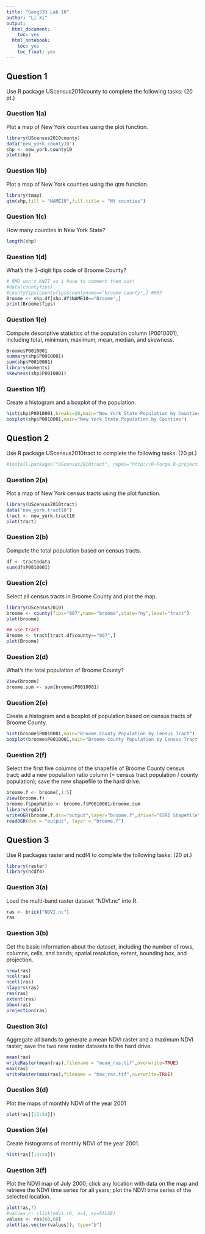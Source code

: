 ```yaml
---
title: "Geog533 Lab 10"
author: "Li Xi"
output:
  html_document:
    toc: yes
  html_notebook:
    toc: yes
    toc_float: yes
---
```


## Question 1
Use R package UScensus2010county to complete the following tasks:  (20 pt.)

### Question 1(a)
Plot a map of New York counties using the plot function.
```r
library(UScensus2010county)
data("new_york.county10")
shp <- new_york.county10
plot(shp)
```

### Question 1(b)	
Plot a map of New York counties using the qtm function.
```r
library(tmap)
qtm(shp,fill = "NAME10",fill.title = "NY counties")
```


### Question 1(c)	
How many counties in New York State?
```r
length(shp)
```

### Question 1(d)	
What’s the 3-digit fips code of Broome County?
```r
# RMD won't KNIT so i have to comment them out!
#data(countyfips)
#countyfips[countyfips$countyname=="broome county",] #007
Broome <- shp.df[shp.df$NAME10=="Broome",]
print(Broome$fips)
```

### Question 1(e)	
Compute descriptive statistics of the population column (P0010001), including total, minimum, maximum, mean, median, and skewness. 
```r
Broome$P0010001
summary(shp$P0010001)
sum(shp$P0010001)
library(moments)
skewness(shp$P0010001)
```

### Question 1(f)	
Create a histogram and a boxplot of the population.
```r
hist(shp$P0010001,breaks=20,main="New York State Population by Counties")
boxplot(shp$P0010001,main="New York State Population by Counties")
```


## Question 2
Use R package UScensus2010tract to complete the following tasks:    (20 pt.)
```r
#install.packages("UScensus2010tract", repos="http://R-Forge.R-project.org")
```

### Question 2(a)	
Plot a map of New York census tracts using the plot function.
```r
library(UScensus2010tract)
data("new_york.tract10")
tract <- new_york.tract10
plot(tract)
```

### Question 2(b)
Compute the total population based on census tracts.
```r
df <- tract@data
sum(df$P0010001)
```

### Question 2(c)
Select all census tracts in Broome County and plot the map. 
```r
library(UScensus2010)
broome <- county(fips="007",name="broome",state="ny",level="tract")
plot(broome)

## use tract
Broome <- tract[tract.df$county=="007",]
plot(Broome)
```

### Question 2(d)
What’s the total population of Broome County?
```r
View(broome)
broome.sum <- sum(broome$P0010001)
```

### Question 2(e)
Create a histogram and a boxplot of population based on census tracts of Broome County.
```r
hist(broome$P0010001,main="Broome County Population by Census Tract")
boxplot(broome$P0010001,main="Broome County Population by Census Tract")
```

### Question 2(f)
Select the first five columns of the shapefile of Broome County census tract; add a new population ratio column (= census tract population / county population); save the new shapefile to the hard drive. 
```r
broome.f <- broome[,1:5]
View(broome.f)
broome.f$popRatio <- broome.f$P0010001/broome.sum
library(rgdal)
writeOGR(broome.f,dsn="output",layer="broome.f",driver="ESRI Shapefile",overwrite_layer = TRUE)
readOGR(dsn = "output", layer = "broome.f")
```


## Question 3

Use R packages raster and ncdf4 to complete the following tasks:     (20 pt.)
```r
library(raster)
library(ncdf4)
```

### Question 3(a)		
Load the multi-band raster dataset “NDVI.nc” into R.
```r
ras <- brick("NDVI.nc")
ras
```

### Question 3(b)		
Get the basic information about the dataset, including the number of rows, columns, cells, and bands; spatial resolution, extent, bounding box, and projection.
```r
nrow(ras)
ncol(ras)
ncell(ras)
nlayers(ras)
res(ras)
extent(ras)
bbox(ras)
projection(ras)
```

### Question 3(c)	
Aggregate all bands to generate a mean NDVI raster and a maximum NDVI raster; save the two new raster datasets to the hard drive. 
```r
mean(ras)
writeRaster(mean(ras),filename = "mean_ras.tif",overwrite=TRUE)
max(ras)
writeRaster(max(ras),filename = "max_ras.tif",overwrite=TRUE)
```

### Question 3(d)			
Plot the maps of monthly NDVI of the year 2001
```r
plot(ras[[13:24]])
```

### Question 3(e)	
Create histograms of monthly NDVI of the year 2001.
```r
hist(ras[[13:24]])
```

### Question 3(f)			
Plot the NDVI map of July 2000; click any location with data on the map and retrieve the NDVI time series for all years; plot the NDVI time series of the selected location. 
```r
plot(ras,7)
#values <- click(ndvi.rb, n=1, xy=FALSE)
values <- ras[60,60]
plot((as.vector(values)), type="b")
```

